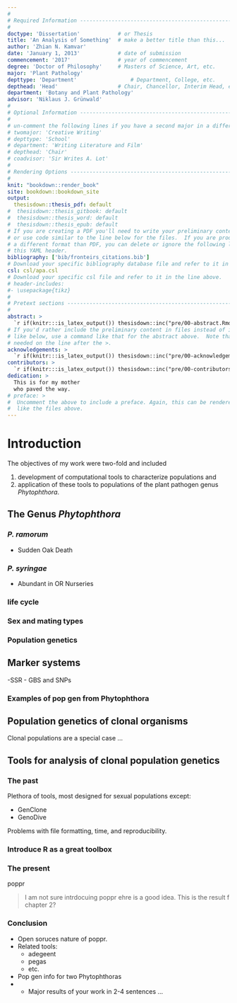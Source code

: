 ```yaml
---
#
# Required Information --------------------------------------------------------
#
doctype: 'Dissertation'            # or Thesis
title: 'An Analysis of Something'  # make a better title than this...
author: 'Zhian N. Kamvar'
date: 'January 1, 2013'            # date of submission
commencement: '2017'               # year of commencement
degree: 'Doctor of Philosophy'     # Masters of Science, Art, etc. 
major: 'Plant Pathology'
depttype: 'Department'                 # Department, College, etc.
depthead: 'Head'                   # Chair, Chancellor, Interim Head, etc.
department: 'Botany and Plant Pathology'
advisor: 'Niklaus J. Grünwald'
#
# Optional Information --------------------------------------------------------
#
# un-comment the following lines if you have a second major in a different dept.
# twomajor: 'Creative Writing'
# depttype: 'School'
# department: 'Writing Literature and Film'
# depthead: 'Chair'
# coadvisor: 'Sir Writes A. Lot'
#
# Rendering Options -----------------------------------------------------------
#
knit: "bookdown::render_book"
site: bookdown::bookdown_site
output: 
  thesisdown::thesis_pdf: default
#  thesisdown::thesis_gitbook: default
#  thesisdown::thesis_word: default
#  thesisdown::thesis_epub: default
# If you are creating a PDF you'll need to write your preliminary content here 
# or use code similar to the line below for the files.  If you are producing in 
# a different format than PDF, you can delete or ignore the following lines in 
# this YAML header.
bibliography: ['bib/fronteirs_citations.bib']
# Download your specific bibliography database file and refer to it in the line above.
csl: csl/apa.csl
# Download your specific csl file and refer to it in the line above.
# header-includes:
#- \usepackage{tikz}
#
# Pretext sections ------------------------------------------------------------
#
abstract: >
  `r if(knitr:::is_latex_output()) thesisdown::inc("pre/00-abstract.Rmd")`
# If you'd rather include the preliminary content in files instead of inline
# like below, use a command like that for the abstract above.  Note that a tab is 
# needed on the line after the >.
acknowledgements: >
  `r if(knitr:::is_latex_output()) thesisdown::inc("pre/00-acknowledgements.Rmd")`
contributors: > 
  `r if(knitr:::is_latex_output()) thesisdown::inc("pre/00-contributors.Rmd")`
dedication: >
  This is for my mother 
  who paved the way.
# preface: >  
#  Uncomment the above to include a preface. Again, this can be rendered much
#  like the files above.
---
```



Introduction
============

The objectives of my work were two-fold and included 

 1. development of computational tools to characterize populations and 
 2. application of these tools to populations of the plant pathogen genus
    *Phytophthora*.

The Genus *Phytophthora*
-------------------------

### *P. ramorum*

 - Sudden Oak Death

### *P. syringae*

 - Abundant in OR Nurseries


### life cycle

### Sex and mating types

### Population genetics

## Marker systems
-SSR
- GBS and SNPs



### Examples of pop gen from Phytophthora

Population genetics of clonal organisms
------------------------------------------------

Clonal populations are a special case ...

Tools for analysis of clonal population genetics
------------------------------------------------

### The past

Plethora of tools, most designed for sexual populations except:

 - GenClone
 - GenoDive

Problems with file formatting, time, and reproducibility.

### Introduce R as a great toolbox

### The present

poppr

> I am not sure intrdocuing poppr ehre is a good idea. This is the result f chapter 2?


### Conclusion

- Open soruces nature of poppr.
- Related tools:
  - adegeent
  - pegas
  - etc.
- Pop gen info for two Phytophthoras
- - Major results of your work in 2-4 sentences ...


